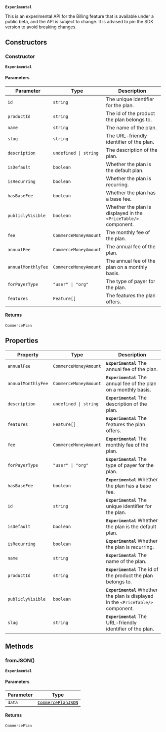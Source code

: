**`Experimental`**

This is an experimental API for the Billing feature that is available under a public beta, and the API is subject to change.
It is advised to pin the SDK version to avoid breaking changes.

## Constructors

### Constructor

**`Experimental`**

#### Parameters

| Parameter          | Type                             | Description                                                     |
| ------------------ | -------------------------------- | --------------------------------------------------------------- |
| `id`               | `string`                         | The unique identifier for the plan.                             |
| `productId`        | `string`                         | The id of the product the plan belongs to.                      |
| `name`             | `string`                         | The name of the plan.                                           |
| `slug`             | `string`                         | The URL-friendly identifier of the plan.                        |
| `description`      | <code>undefined \| string</code> | The description of the plan.                                    |
| `isDefault`        | `boolean`                        | Whether the plan is the default plan.                           |
| `isRecurring`      | `boolean`                        | Whether the plan is recurring.                                  |
| `hasBaseFee`       | `boolean`                        | Whether the plan has a base fee.                                |
| `publiclyVisible`  | `boolean`                        | Whether the plan is displayed in the `<PriceTable/>` component. |
| `fee`              | `CommerceMoneyAmount`            | The monthly fee of the plan.                                    |
| `annualFee`        | `CommerceMoneyAmount`            | The annual fee of the plan.                                     |
| `annualMonthlyFee` | `CommerceMoneyAmount`            | The annual fee of the plan on a monthly basis.                  |
| `forPayerType`     | <code>"user" \| "org"</code>     | The type of payer for the plan.                                 |
| `features`         | <code>Feature[]</code>           | The features the plan offers.                                   |

#### Returns

`CommercePlan`

## Properties

| Property                                         | Type                             | Description                                                                        |
| ------------------------------------------------ | -------------------------------- | ---------------------------------------------------------------------------------- |
| <a id="annualfee"></a> `annualFee`               | `CommerceMoneyAmount`            | **`Experimental`** The annual fee of the plan.                                     |
| <a id="annualmonthlyfee"></a> `annualMonthlyFee` | `CommerceMoneyAmount`            | **`Experimental`** The annual fee of the plan on a monthly basis.                  |
| <a id="description"></a> `description`           | <code>undefined \| string</code> | **`Experimental`** The description of the plan.                                    |
| <a id="features"></a> `features`                 | <code>Feature[]</code>           | **`Experimental`** The features the plan offers.                                   |
| <a id="fee"></a> `fee`                           | `CommerceMoneyAmount`            | **`Experimental`** The monthly fee of the plan.                                    |
| <a id="forpayertype"></a> `forPayerType`         | <code>"user" \| "org"</code>     | **`Experimental`** The type of payer for the plan.                                 |
| <a id="hasbasefee"></a> `hasBaseFee`             | `boolean`                        | **`Experimental`** Whether the plan has a base fee.                                |
| <a id="id"></a> `id`                             | `string`                         | **`Experimental`** The unique identifier for the plan.                             |
| <a id="isdefault"></a> `isDefault`               | `boolean`                        | **`Experimental`** Whether the plan is the default plan.                           |
| <a id="isrecurring"></a> `isRecurring`           | `boolean`                        | **`Experimental`** Whether the plan is recurring.                                  |
| <a id="name"></a> `name`                         | `string`                         | **`Experimental`** The name of the plan.                                           |
| <a id="productid"></a> `productId`               | `string`                         | **`Experimental`** The id of the product the plan belongs to.                      |
| <a id="publiclyvisible"></a> `publiclyVisible`   | `boolean`                        | **`Experimental`** Whether the plan is displayed in the `<PriceTable/>` component. |
| <a id="slug"></a> `slug`                         | `string`                         | **`Experimental`** The URL-friendly identifier of the plan.                        |

## Methods

### fromJSON()

**`Experimental`**

#### Parameters

| Parameter | Type                                         |
| --------- | -------------------------------------------- |
| `data`    | [`CommercePlanJSON`](commerce-plan-json.mdx) |

#### Returns

`CommercePlan`
